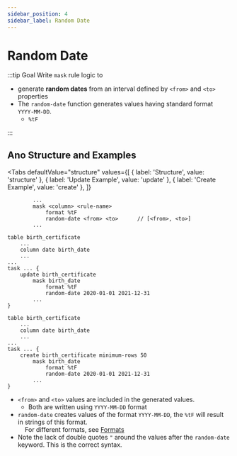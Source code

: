 ```yaml
---
sidebar_position: 4
sidebar_label: Random Date
---
```



# Random Date

:::tip Goal
Write `mask` rule logic to

- generate **random dates** from an interval defined by `<from>` and `<to>` properties
- The `random-date` function generates values having standard format `YYYY-MM-DD`.
  - `%tF`

:::

## Ano Structure and Examples

<Tabs
  defaultValue="structure"
  values={[
    { label: 'Structure', value: 'structure' },
    { label: 'Update Example', value: 'update' },
	{ label: 'Create Example', value: 'create' },
  ]}
>

<TabItem value="structure">

```ano
        ...
        mask <column> <rule-name>
            format %tF
            random-date <from> <to>      // [<from>, <to>]
        ...
```

</TabItem>

<TabItem value="update">

```ano
table birth_certificate
    ...
	column date birth_date
    ...
...
task ... {
	update birth_certificate
		mask birth_date
			format %tF
			random-date 2020-01-01 2021-12-31
        ...
}
```

</TabItem>

<TabItem value="create">

```ano
table birth_certificate
    ...
	column date birth_date
    ...
...
task ... {
	create birth_certificate minimum-rows 50
		mask birth_date
			format %tF
			random-date 2020-01-01 2021-12-31
        ...
}
```

</TabItem>

</Tabs>

- `<from>` and `<to>` values are included in the generated values.
  - Both are written using `YYYY-MM-DD` format
- `random-date` creates values of the format `YYYY-MM-DD`, the `%tF` will result in strings of this format.<br/> &nbsp; &nbsp;
  For different formats, see [Formats](../../format-output)
- Note the lack of double quotes `"` around the values after the `random-date` keyword. This is the correct syntax.
